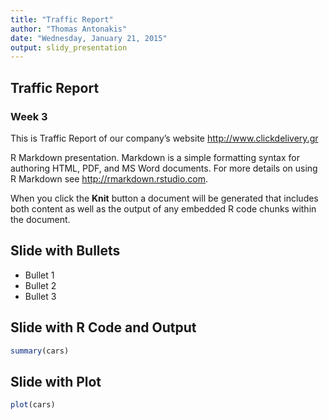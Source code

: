 ```yaml
---
title: "Traffic Report"
author: "Thomas Antonakis"
date: "Wednesday, January 21, 2015"
output: slidy_presentation
---
```


## Traffic Report

### Week 3

This is Traffic Report of our company's website <http://www.clickdelivery.gr>


R Markdown presentation. Markdown is a simple formatting syntax for authoring HTML, PDF, and MS Word documents. For more details on using R Markdown see <http://rmarkdown.rstudio.com>.

When you click the **Knit** button a document will be generated that includes both content as well as the output of any embedded R code chunks within the document.

## Slide with Bullets

- Bullet 1
- Bullet 2
- Bullet 3

## Slide with R Code and Output

```r
summary(cars)
```

## Slide with Plot

```r
plot(cars)
```

